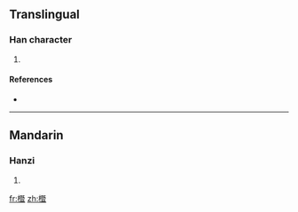==Translingual==

===Han character===
{{Han char|rn=75|rad=木|as=15|sn=19|four=|canj=木日山一 (DAUM)}}

# {{defn|Han|sort=木15}}

====References====
* {{Han ref|kx=0561.230|dkj=15853|dj=0950.140|hdz=21317.050|uh=6AED|ud=27373}}

----

==Mandarin==

===Hanzi===
{{cmn-hanzi|pin=[[jì]] ([[ji4]]), [[jié]] ([[jie2]])|wg=chi<sup>4</sup>, chieh<sup>2</sup>}}

# {{defn|Mandarin|sort=木15}}

[[fr:櫭]]
[[zh:櫭]]